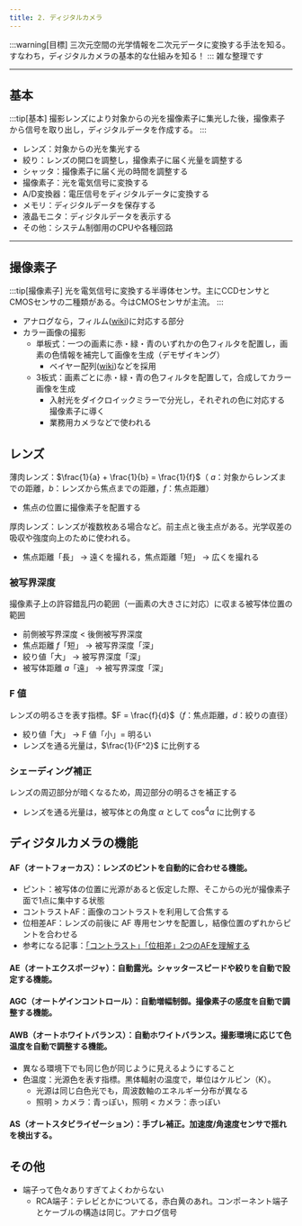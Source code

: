 ```yaml
---
title: 2. ディジタルカメラ
---
```

:::warning[目標]
三次元空間の光学情報を二次元データに変換する手法を知る。  
すなわち，ディジタルカメラの基本的な仕組みを知る！
:::
雑な整理です

---

## 基本
:::tip[基本]
撮影レンズにより対象からの光を撮像素子に集光した後，撮像素子から信号を取り出し，ディジタルデータを作成する。
:::
- レンズ：対象からの光を集光する
- 絞り：レンズの開口を調整し，撮像素子に届く光量を調整する
- シャッタ：撮像素子に届く光の時間を調整する
- 撮像素子：光を電気信号に変換する
- A/D変換器：電圧信号をディジタルデータに変換する
- メモリ：ディジタルデータを保存する
- 液晶モニタ：ディジタルデータを表示する
- その他：システム制御用のCPUや各種回路

---

## 撮像素子
:::tip[撮像素子]
光を電気信号に変換する半導体センサ。主にCCDセンサとCMOSセンサの二種類がある。今はCMOSセンサが主流。
:::
- アナログなら，フィルム([wiki](https://ja.wikipedia.org/wiki/%E5%86%99%E7%9C%9F%E3%83%95%E3%82%A3%E3%83%AB%E3%83%A0))に対応する部分
- カラー画像の撮影
    - 単板式：一つの画素に赤・緑・青のいずれかの色フィルタを配置し，画素の色情報を補完して画像を生成（デモザイキング）
        - ベイヤー配列([wiki](https://ja.wikipedia.org/wiki/%E3%83%99%E3%82%A4%E3%83%A4%E3%83%BC%E3%83%95%E3%82%A3%E3%83%AB%E3%82%BF%E3%83%BC))などを採用
    - 3板式：画素ごとに赤・緑・青の色フィルタを配置して，合成してカラー画像を生成
        - 入射光をダイクロイックミラーで分光し，それぞれの色に対応する撮像素子に導く
        - 業務用カメラなどで使われる

## レンズ
薄肉レンズ：$\frac{1}{a} + \frac{1}{b} = \frac{1}{f}$（ $a$：対象からレンズまでの距離，$b$：レンズから焦点までの距離，$f$：焦点距離）
- 焦点の位置に撮像素子を配置する

厚肉レンズ：レンズが複数枚ある場合など。前主点と後主点がある。光学収差の吸収や強度向上のために使われる。

- 焦点距離「長」 $\rightarrow$ 遠くを撮れる，焦点距離「短」 $\rightarrow$ 広くを撮れる

### 被写界深度
撮像素子上の許容錯乱円の範囲（一画素の大きさに対応）に収まる被写体位置の範囲
- 前側被写界深度 < 後側被写界深度
- 焦点距離 $f$「短」 $\rightarrow$ 被写界深度「深」
- 絞り値「大」 $\rightarrow$ 被写界深度「深」
- 被写体距離 $a$「遠」 $\rightarrow$ 被写界深度「深」

### F 値
レンズの明るさを表す指標。$F = \frac{f}{d}$（$f$：焦点距離，$d$：絞りの直径）
- 絞り値「大」 $\rightarrow$ F 値「小」= 明るい
- レンズを通る光量は，$\frac{1}{F^2}$ に比例する

### シェーディング補正
レンズの周辺部分が暗くなるため，周辺部分の明るさを補正する
- レンズを通る光量は，被写体との角度 $\alpha$ として $\cos^4 \alpha$ に比例する

## ディジタルカメラの機能

#### AF（オートフォーカス）：レンズのピントを自動的に合わせる機能。
- ピント：被写体の位置に光源があると仮定した際、そこからの光が撮像素子面で1点に集中する状態
- コントラストAF：画像のコントラストを利用して合焦する
- 位相差AF：レンズの前後に AF 専用センサを配置し，結像位置のずれからピントを合わせる
- 参考になる記事：[「コントラスト」「位相差」2つのAFを理解する](https://www.itmedia.co.jp/dc/articles/1009/14/news026.html)

#### AE（オートエクスポージャ）：自動露光。シャッタースピードや絞りを自動で設定する機能。

#### AGC（オートゲインコントロール）：自動増幅制御。撮像素子の感度を自動で調整する機能。

#### AWB（オートホワイトバランス）：自動ホワイトバランス。撮影環境に応じて色温度を自動で調整する機能。
- 異なる環境下でも同じ色が同じように見えるようにすること
- 色温度：光源色を表す指標。黒体輻射の温度で，単位はケルビン（K）。
    - 光源は同じ白色光でも，周波数軸のエネルギー分布が異なる
    - 照明 > カメラ：青っぽい，照明 < カメラ：赤っぽい

#### AS（オートスタビライゼーション）：手ブレ補正。加速度/角速度センサで揺れを検出する。


## その他
- 端子って色々ありすぎてよくわからない
    - RCA端子：テレビとかについてる，赤白黄のあれ。コンポーネント端子とケーブルの構造は同じ。アナログ信号